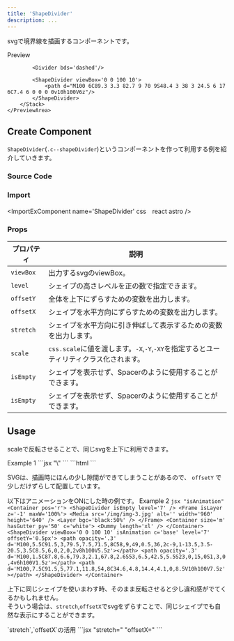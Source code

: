 ```yaml
---
title: 'ShapeDivider'
description: ...
---
```




svgで境界線を描画するコンポーネントです。

<Preview>
	<PreviewTitle>Preview</PreviewTitle>
	<PreviewArea resize isFlow={false}>
		<Stack g='40'>
			<ShapeDivider viewBox='0 0 10 10'><path d="M10 10V0L0 10z"/></ShapeDivider>

			<Divider bds='dashed'/>

			<ShapeDivider viewBox='0 0 100 10'>
				<path d="M100 6C89.3 3.3 82.7 9 70 9S48.4 3 38 3 24.5 6 17 6C7.4 6 0 0 0 0v10h100V6z"/>
			</ShapeDivider>
		</Stack>
	</PreviewArea>
</Preview>


## Create Component
`ShapeDivider`(`.c--shapeDivider`)というコンポーネントを作って利用する例を紹介していきます。

### Source Code
<ImportSource name='ShapeDivider' css react astro />

### Import
<ImportExComponent name='ShapeDivider' css　react astro />



### Props

| プロパティ | 説明 |
|---|---|
| `viewBox` | 出力するsvgのviewBox。|
| `level` | シェイプの高さレベルを正の数で指定できます。 |
| `offsetY` | 全体を上下にずらすための変数を出力します。|
| `offsetX` | シェイプを水平方向にずらすための変数を出力します。 |
| `stretch` | シェイプを水平方向に引き伸ばして表示するための変数を出力します。|
| `scale` | `css.scale`に値を渡します。`-X`,`-Y`,`-XY`を指定するとユーティリティクラス化されます。|
| `isEmpty` | シェイプを表示せず、Spacerのように使用することができます。|
| `isEmpty` | シェイプを表示せず、Spacerのように使用することができます。|



## Usage

scaleで反転させることで、同じsvgを上下に利用できます。

<Preview>
	<PreviewTitle>Example 1</PreviewTitle>
	<PreviewArea resize p='5' isFlow={false}>
		<Container size='m' hasGutter py='50' bgc='text' c='base'>
			<Dummy />
		</Container>
		<Container size='m' hasGutter>
			<ShapeDivider viewBox='0 0 10 10' level='6' scale='-XY' offsetY='-0.5px'>
				<path d='M10,10V0L0,9.5V10L10,10z'></path>
			</ShapeDivider>
			<Box py='50'>
				<Dummy length='l' />
			</Box>
			<ShapeDivider viewBox='0 0 10 10' level='6' offsetY='0.5px'>
				<path d='M10,10V0L0,9.5V10L10,10z'></path>
			</ShapeDivider>
		</Container>
		<Container size='m' hasGutter py='50' bgc='text' c='base'>
			<Dummy />
		</Container>
	</PreviewArea>
	<PreviewCode slot='tab' label='JSX'>
		```jsx "\<ShapeDivider" "\/ShapeDivider\>"
		<Container size='m' hasGutter py='50' bgc='text' c='base'>
			<Dummy />
		</Container>
		<Container size='m' hasGutter>
			<ShapeDivider viewBox='0 0 10 10' level='6' scale='-XY' offsetY='-0.5px'>
				<path d='M10,10V0L0,9.5V10L10,10z'></path>
			</ShapeDivider>
			<Box py='50'>
				<Dummy length='l' />
			</Box>
			<ShapeDivider viewBox='0 0 10 10' level='6' offsetY='0.5px'>
				<path d='M10,10V0L0,9.5V10L10,10z'></path>
			</ShapeDivider>
		</Container>
		<Container size='m' hasGutter py='50' bgc='text' c='base'>
			<Dummy />
		</Container>
		```
	</PreviewCode>
	<PreviewCode slot='tab' label='HTML'>
		```html
		<Container size='m' hasGutter py='50' bgc='text' c='base'>
			<Dummy />
		</Container>
		<Container size='m' hasGutter>
			<ShapeDivider viewBox='0 0 10 10' level='6' scale='-XY' offsetY='-0.5px'>
				<path d='M10,10V0L0,9.5V10L10,10z'></path>
			</ShapeDivider>
			<Box py='50'>
				<Dummy length='l' />
			</Box>
			<ShapeDivider viewBox='0 0 10 10' level='6' offsetY='0.5px'>
				<path d='M10,10V0L0,9.5V10L10,10z'></path>
			</ShapeDivider>
		</Container>
		<Container size='m' hasGutter py='50' bgc='text' c='base'>
			<Dummy />
		</Container>
		```
	</PreviewCode>
</Preview>

SVGは、描画時にほんの少し隙間ができてしまうことがあるので、 `offsetY` で 少しだけずらして配置しています。


<Spacer h='1rem'/>

以下はアニメーションをONにした時の例です。
<Preview>
	<PreviewTitle>Example 2</PreviewTitle>
	<PreviewArea p='20' isFlow={false}>
		<Container pos='r' hasGutter>
			<ShapeDivider isEmpty level='7' />
			<Frame isLayer z='-1' maxW='100%'>
				<Media src='/img/img-3.jpg' alt='' width='960' height='640' />
				<Layer bgc='black:50%' />
			</Frame>
			<Container size='m' py='50' c='white'>
				<Dummy length='xl' />
			</Container>
			<ShapeDivider viewBox='0 0 100 10' isAnimation c='base' level='7' offsetY='0.5px'>
				<path opacity='.3' d='M100,5.5C91.5,3,79.5,7.5,71.5,8C58,9,49,0.5,36,2c-9,1-13.5,3.5-20.5,3.5C8.5,6,0,2,0,2v8h100V5.5z'></path>
				<path opacity='.3' d='M100,1.5C87.8,6.6,79.3,2.1,67.8,2.6S53,6.5,42.5,5.5S23,0,15,0S1,3,0,4v6h100V1.5z'></path>
				<path d='M100,7.5C91.5,5,77.1,11.8,54,8C34.6,4.8,14.4,4.1,0,8.5V10h100V7.5z'></path>
			</ShapeDivider>
		</Container>
		<Container size='m' hasGutter py='50'>
			<Dummy length='l' />
		</Container>
	</PreviewArea>
	<PreviewCode slot='tab' label='JSX'>
		```jsx "isAnimation"
		<Container pos='r'>
			<ShapeDivider isEmpty level='7' />
			<Frame isLayer z='-1' maxW='100%'>
				<Media src='/img/img-3.jpg' alt='' width='960' height='640' />
				<Layer bgc='black:50%' />
			</Frame>
			<Container size='m' hasGutter py='50' c='white'>
				<Dummy length='xl' />
			</Container>
			<ShapeDivider viewBox='0 0 100 10' isAnimation c='base' level='7' offsetY='0.5px'>
				<path opacity='.3' d='M100,5.5C91.5,3,79.5,7.5,71.5,8C58,9,49,0.5,36,2c-9,1-13.5,3.5-20.5,3.5C8.5,6,0,2,0,2v8h100V5.5z'></path>
				<path opacity='.3' d='M100,1.5C87.8,6.6,79.3,2.1,67.8,2.6S53,6.5,42.5,5.5S23,0,15,0S1,3,0,4v6h100V1.5z'></path>
				<path d='M100,7.5C91.5,5,77.1,11.8,54,8C34.6,4.8,14.4,4.1,0,8.5V10h100V7.5z'></path>
			</ShapeDivider>
		</Container>
		```
	</PreviewCode>
</Preview>

<Spacer h='1rem'/>

上下に同じシェイプを使いまわす時、そのまま反転させると少し違和感がでてくるかもしれません。  
そういう場合は、`stretch`,`offsetX`でsvgをずらすことで、同じシェイプでも自然な表示にすることができます。

<Preview>
	<PreviewTitle>`stretch`,`offsetX`の活用</PreviewTitle>
	<PreviewArea resize p='5' isFlow={false}>
		<Container size='m' hasGutter py='50'>
			<Dummy length='l' />
		</Container>
		<Container pos='r' hasGutter c='base' bgc='text'>
			<ShapeDivider viewBox='0 0 100 10' c='base' scale='-Y' level='8' stretch={1.1} offsetX='-5%' offsetY='-0.5px'>
				<path d='M100 6C89.3 3.3 82.7 9 70 9S48.4 3 38 3 24.5 6 17 6C7.4 6 0 0 0 0v10h100V6z'></path>
			</ShapeDivider>
			<Container size='m' py='50'>
				<Dummy length='xl' />
			</Container>
			<ShapeDivider viewBox='0 0 100 10' c='base' level='8' stretch={1.1} offsetY='0.5px'>
				<path d='M100 6C89.3 3.3 82.7 9 70 9S48.4 3 38 3 24.5 6 17 6C7.4 6 0 0 0 0v10h100V6z'></path>
			</ShapeDivider>
		</Container>
		<Container size='m' hasGutter py='50'>
			<Dummy length='l' />
		</Container>
	</PreviewArea>
	<PreviewCode slot='tab' label='JSX'>
		```jsx "stretch=" "offsetX="
		<Container size='m' hasGutter py='50'>
			<Dummy length='l' />
		</Container>
		<Container pos='r' hasGutter c='base' bgc='text'>
			<ShapeDivider viewBox='0 0 100 10' c='base' scale='-Y' level='8' stretch={1.1} offsetX='-5%' offsetY='-0.5px'>
				<path d='M100 6C89.3 3.3 82.7 9 70 9S48.4 3 38 3 24.5 6 17 6C7.4 6 0 0 0 0v10h100V6z'></path>
			</ShapeDivider>
			<Container size='m' py='50'>
				<Dummy length='xl' />
			</Container>
			<ShapeDivider viewBox='0 0 100 10' c='base' level='8' stretch={1.1} offsetY='0.5px'>
				<path d='M100 6C89.3 3.3 82.7 9 70 9S48.4 3 38 3 24.5 6 17 6C7.4 6 0 0 0 0v10h100V6z'></path>
			</ShapeDivider>
		</Container>
		<Container size='m' hasGutter py='50'>
			<Dummy length='l' />
		</Container>
		```
	</PreviewCode>
</Preview>


